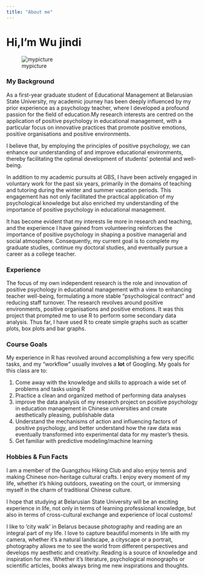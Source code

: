 ---
title: "About me"
---

# Hi,I'm Wu jindi
![mypicture](./mypicture.jpeg)

### My Background

As a first-year graduate student of Educational Management at Belarusian State University, my academic journey has been deeply influenced by my prior experience as a psychology teacher, where I developed a profound passion for the field of education.My research interests are centred on the application of positive psychology in educational management, with a particular focus on innovative practices that promote positive emotions, positive organisations and positive environments.

I believe that, by employing the principles of positive psychology, we can enhance our understanding of and improve educational environments, thereby facilitating the optimal development of students' potential and well-being.

In addition to my academic pursuits at GBS, I have been actively engaged in voluntary work for the past six years, primarily in the domains of teaching and tutoring during the winter and summer vacation periods. This engagement has not only facilitated the practical application of my psychological knowledge but also enriched my understanding of the importance of positive psychology in educational management. 

It has become evident that my interests lie more in research and teaching, and the experience I have gained from volunteering reinforces the importance of positive psychology in shaping a positive managerial and social atmosphere. Consequently, my current goal is to complete my graduate studies, continue my doctoral studies, and eventually pursue a career as a college teacher.

### Experience
The focus of my own independent research is the role and innovation of positive psychology in educational management with a view to enhancing teacher well-being, formulating a more stable "psychological contract" and reducing staff turnover. The research revolves around positive environments, positive organisations and positive emotions. It was this project that prompted me to use R to perform some secondary data analysis. Thus far, I have used R to create simple graphs such as scatter plots, box plots and bar graphs.

### Course Goals
My experience in R has revolved around accomplishing a few very specific tasks, and my "workflow" usually involves a **lot** of Googling. My goals for this class are to:

1. Come away with the knowledge and skills to approach a wide set of problems and tasks using R
2. Practice a clean and organized method of performing data analyses
3. improve the data analysis of my research project on positive psychology in education management in Chinese universities and create aesthetically pleasing, publishable data
4. Understand the mechanisms of action and influencing factors of positive psychology, and better understand how the raw data was eventually transformed into experimental data for my master's thesis.
5. Get familiar with predictive modeling/machine learning


### Hobbies & Fun Facts
I am a member of the Guangzhou Hiking Club and also enjoy tennis and making Chinese non-heritage cultural crafts. I enjoy every moment of my life, whether it's hiking outdoors, sweating on the court, or immersing myself in the charm of traditional Chinese culture.

I hope that studying at Belarusian State University will be an exciting experience in life, not only in terms of learning professional knowledge, but also in terms of cross-cultural exchange and experience of local customs!

I like to ‘city walk’ in Belarus because photography and reading are an integral part of my life. I love to capture beautiful moments in life with my camera, whether it's a natural landscape, a cityscape or a portrait, photography allows me to see the world from different perspectives and develops my aesthetic and creativity. Reading is a source of knowledge and inspiration for me. Whether it's literature, psychological monographs or scientific articles, books always bring me new inspirations and thoughts.


